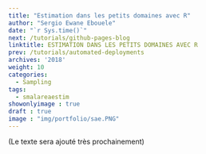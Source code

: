 ```yaml
---
title: "Estimation dans les petits domaines avec R"
author: "Sergio Ewane Ebouele"
date: "`r Sys.time()`"
next: /tutorials/github-pages-blog
linktitle: ESTIMATION DANS LES PETITS DOMAINES AVEC R
prev: /tutorials/automated-deployments
archives: '2018'
weight: 10
categories:
  - Sampling
tags:
  - smalareaestim
showonlyimage : true
draft : true
image : "img/portfolio/sae.PNG"
---
```


(Le texte sera ajouté très prochainement)
